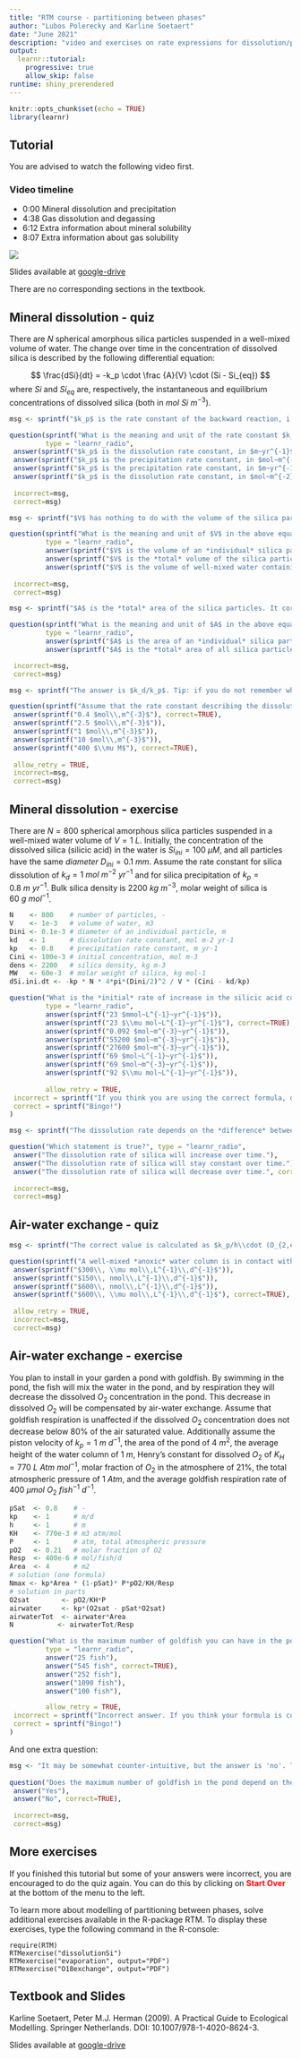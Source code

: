 ```yaml
---
title: "RTM course - partitioning between phases"
author: "Lubos Polerecky and Karline Soetaert"
date: "June 2021"
description: "video and exercises on rate expressions for dissolution/precipitation, degassing reactions, including mineral and gas solubility"
output: 
  learnr::tutorial:
    progressive: true
    allow_skip: false
runtime: shiny_prerendered
---
```


```r
knitr::opts_chunk$set(echo = TRUE)
library(learnr)
```

## Tutorial

You are advised to watch the following video first.

### Video timeline
* 0:00 Mineral dissolution and precipitation
* 4:38 Gas dissolution and degassing
* 6:12 Extra information about mineral solubility
* 8:07 Extra information about gas solubility

![](https://www.youtube.com/watch?v=CPme0Qz3L7Y&list=PLx8PHcDdmF-uD1Pr07TU9SzlhlGpfrxqn&index=8)

Slides available at <a href="https://drive.google.com/drive/folders/1Bys0-xzXLCpFpWhD-HrH6jDKOyl8iJMd" target="_blank">google-drive</a>

There are no corresponding sections in the textbook.

## Mineral dissolution - quiz

There are $N$ spherical amorphous silica particles suspended in a well-mixed volume of water. The change over time in the concentration of dissolved silica is described by the following differential equation:

$$
\frac{dSi}{dt} = -k_p \cdot \frac {A}{V} \cdot (Si - Si_{eq})
$$
where $Si$ and $Si_{eq}$ are, respectively, the instantaneous and equilibrium concentrations of dissolved silica (both in $mol~Si~m^{-3}$).

```r
msg <- sprintf("$k_p$ is the rate constant of the backward reaction, i.e., Si precipitation. It describes the amount of Si (moles) that precipitate per unit area of the mineral surface $(m^2)$, per unit time $(yr)$, and per unit concentration of dissolved silica $(mol\\,m^{-3})$. Thus, its unit is $mol/m^2/yr/(mol\\,m^{-3})$, which is equal to $m\\,yr^{-1}$.")

question(sprintf("What is the meaning and unit of the rate constant $k_p$?"), 
         type = "learnr_radio",
 answer(sprintf("$k_p$ is the dissolution rate constant, in $m~yr^{-1}$")),
 answer(sprintf("$k_p$ is the precipitation rate constant, in $mol~m^{-2}~yr^{-1}$")),
 answer(sprintf("$k_p$ is the precipitation rate constant, in $m~yr^{-1}$"), correct=TRUE),
 answer(sprintf("$k_p$ is the dissolution rate constant, in $mol~m^{-2}~yr^{-1}$")),
 
 incorrect=msg,
 correct=msg)
```

```r
msg <- sprintf("$V$ has nothing to do with the volume of the silica particles! $V$ is the volume of the well-mixed *water* in which the silica particles are suspended.")

question(sprintf("What is the meaning and unit of $V$ in the above equation?"), 
         type = "learnr_radio",
         answer(sprintf("$V$ is the volume of an *individual* silica particle, in $m^{3}$, calculated from the radius of the individual particle as $V=\\frac{4}{3}\\pi r^3$.")),
         answer(sprintf("$V$ is the *total* volume of the silica particles, in $m^{3}$, calculated from the radius of the individual particle as $V=N\\cdot \\frac{4}{3}\\pi r^3$.")),
         answer(sprintf("$V$ is the volume of well-mixed water containing the silica particles, in $m^3$."), correct=TRUE),
 
 incorrect=msg,
 correct=msg)
```

```r
msg <- sprintf("$A$ is the *total* area of the silica particles. It corresponds to the overall surface area where the reaction (silica dissolution or precipitation) occurs.")

question(sprintf("What is the meaning and unit of $A$ in the above equation?"), 
         type = "learnr_radio",
         answer(sprintf("$A$ is the area of an *individual* silica particle, in $m^{2}$, calculated from the radius of the individual particle as $A=4\\pi r^2$.")),
         answer(sprintf("$A$ is the *total* area of all silica particles, in $m^{2}$, calculated from the radius of the individual particle as $A=N\\cdot 4\\pi r^2$."), correct=TRUE),

 incorrect=msg,
 correct=msg)
```

```r
msg <- sprintf("The answer is $k_d/k_p$. Tip: if you do not remember whether the formula should be $k_p/k_d$ or $k_d/k_p$, think about the units. Concentrations are in $mol~m^{-3}$, and this unit is obtained with $k_d/k_p$, not with $k_p/k_d$. Note that there are *two* correct answers in the list! Also note that $M$ (molar) stands for $mol~L^{-1}$.")

question(sprintf("Assume that the rate constant describing the dissolution of a mineral in water is $k_d = 2\\,mol\\,m^{-2}\\,yr^{-1}$, and the rate constant describing the precipitation of that mineral is $k_p = 5\\,m\\,yr^{-1}$. What is the equilibrium concentration of the dissolved mineral in water?"), type = "learnr_checkbox",
 answer(sprintf("0.4 $mol\\,m^{-3}$"), correct=TRUE),
 answer(sprintf("2.5 $mol\\,m^{-3}$")),
 answer(sprintf("1 $mol\\,m^{-3}$")),
 answer(sprintf("10 $mol\\,m^{-3}$")),
 answer(sprintf("400 $\\mu M$"), correct=TRUE),
 
 allow_retry = TRUE,
 incorrect=msg,
 correct=msg)
```


## Mineral dissolution - exercise

There are $N=800$ spherical amorphous silica particles suspended in a well-mixed water volume of $V=1~L$. Initially, the concentration of the dissolved silica (silicic acid) in the water is $Si_{ini} = 100~\mu M$, and all particles have the same *diameter* $D_{ini}=0.1~mm$. Assume the rate constant for silica dissolution of $k_d = 1~mol~m^{-2}~yr^{-1}$ and for silica precipitation of $k_p = 0.8~m~yr^{-1}$. Bulk silica density is $2200~kg~m^{-3}$, molar weight of silica is $60~g~mol^{-1}$.

```r
N    <- 800    # number of particles, -
V    <- 1e-3   # volume of water, m3
Dini <- 0.1e-3 # diameter of an individual particle, m
kd   <- 1      # dissolution rate constant, mol m-2 yr-1
kp   <- 0.8    # precipitation rate constant, m yr-1
Cini <- 100e-3 # initial concentration, mol m-3
dens <- 2200   # silica density, kg m-3
MW   <- 60e-3  # molar weight of silica, kg mol-1
dSi.ini.dt <- -kp * N * 4*pi*(Dini/2)^2 / V * (Cini - kd/kp)
```

```r
question("What is the *initial* rate of increase in the silicic acid concentration (dSi/dt) in the water with the silica particles?", 
         type = "learnr_radio",
         answer(sprintf("23 $mmol~L^{-1}~yr^{-1}$")),
         answer(sprintf("23 $\\mu mol~L^{-1}~yr^{-1}$"), correct=TRUE),
         answer(sprintf("0.092 $mol~m^{-3}~yr^{-1}$")),
         answer(sprintf("55200 $mol~m^{-3}~yr^{-1}$")),
         answer(sprintf("27600 $mol~m^{-3}~yr^{-1}$")),
         answer(sprintf("69 $mol~L^{-1}~yr^{-1}$")),
         answer(sprintf("69 $mol~m^{-3}~yr^{-1}$")),
         answer(sprintf("92 $\\mu mol~L^{-1}~yr^{-1}$")),
         
         allow_retry = TRUE,
 incorrect = sprintf("If you think you are using the correct formula, double check that you did not make an error during units conversion. It is recommended that you convert *all* quantities into SI units *before* calculating the final value. Note that the information about the density and molar weight of silica is irrelevant in this exercise. Also note that the *diameter*, not the *radius*, of the silica particles is provided. There are *two* correct answers!"),
 correct = sprintf("Bingo!")
)
```

```r
msg <- sprintf("The dissolution rate depends on the *difference* between the instantaneous and equilibrium concentration of silicic acid $(Si-Si_{eq})$. Because silica particles are dissolving, the silicic acid concentrations *increases* over time. Thus, the difference $Si-Si_{eq}$ is becoming smaller, implying that the third answer is correct.")

question("Which statement is true?", type = "learnr_radio",
 answer("The dissolution rate of silica will increase over time."),
 answer("The dissolution rate of silica will stay constant over time."),
 answer("The dissolution rate of silica will decrease over time.", correct=TRUE),
 
 incorrect=msg,
 correct=msg)
```

## Air-water exchange - quiz

```r
msg <- sprintf("The correct value is calculated as $k_p/h\\cdot (O_{2,eq} - 0)$.")

question(sprintf("A well-mixed *anoxic* water column is in contact with the atmosphere. What is the initial rate of increase in the $O_2$ concentration in the water? Piston velocity is $k_p = 1\\,m\\,d^{-1}$, $O_2$ solubility in the water is $300\\,\\mu mol\\,L^{-1}$, water column height is $h=50\\,cm$."), type = "learnr_radio",
 answer(sprintf("$300\\, \\mu mol\\,L^{-1}\\,d^{-1}$")),
 answer(sprintf("$150\\, nmol\\,L^{-1}\\,d^{-1}$")),
 answer(sprintf("$600\\, nmol\\,L^{-1}\\,d^{-1}$")),
 answer(sprintf("$600\\, \\mu mol\\,L^{-1}\\,d^{-1}$"), correct=TRUE),
 
 allow_retry = TRUE,
 incorrect=msg,
 correct=msg)
```

## Air-water exchange - exercise

You plan to install in your garden a pond with goldfish. By swimming in the pond, the fish will mix the water in the pond, and by respiration they will decrease the dissolved $O_2$ concentration in the pond. This decrease in dissolved $O_2$ will be compensated by air-water exchange. Assume that goldfish respiration is unaffected if the dissolved $O_2$ concentration does not decrease below 80% of the air saturated value. Additionally assume the piston velocity of $k_p=1~m~d^{-1}$, the area of the pond of $4~m^2$, the average height of the water column of $1~m$, Henry’s constant for dissolved $O_2$ of $K_H=770~L~Atm~mol^{-1}$, molar fraction of $O_2$ in the atmosphere of 21%, the total atmospheric pressure of $1~Atm$, and the average goldfish respiration rate of $400~\mu mol~O_2~fish^{-1}~d^{-1}$.

```r
pSat  <- 0.8    # -
kp    <- 1      # m/d
h     <- 1      # m
KH    <- 770e-3 # m3 atm/mol
P     <- 1      # atm, total atmospheric pressure
pO2   <- 0.21   # molar fraction of O2
Resp  <- 400e-6 # mol/fish/d
Area  <- 4      # m2
# solution (one formula)
Nmax <- kp*Area * (1-pSat)* P*pO2/KH/Resp
# solution in parts
O2sat        <- pO2/KH*P
airwater     <- kp*(O2sat - pSat*O2sat)
airwaterTot  <- airwater*Area
N           <- airwaterTot/Resp
```

```r
question("What is the maximum number of goldfish you can have in the pond so that their respiration will not be affected by the decreased $O_2$ concentrations in the pond? ", 
         type = "learnr_radio",
         answer("25 fish"), 
         answer("545 fish", correct=TRUE), 
         answer("252 fish"),
         answer("1090 fish"),
         answer("100 fish"),

         allow_retry = TRUE,
 incorrect = sprintf("Incorrect answer. If you think your formula is correct, double check that you have not made a mistake during units conversion. If you cannot come up with the formula, consider the following hints: (1) At the minimal $O_2$ concentration where the fish respiration is still not affected, the aeration and respiration rates should be equal to each other. (2) Use your knowledge of physical chemistry (Henry's law) to quantify the $O_2$ solubility at the given partial pressure of $O_2$ in the atmosphere. (3) Estimate the total air-water exchange (amount of $O_2$ added to the pond per day, $mol\\,O_2\\,d^{-1}$) at the minimal $O_2$ concentration. (4) You know the respiration rate for one fish, so you can easily calculate the total respiration rate by all fish in the pond."),
 correct = sprintf("Bingo!")
)
```

And one extra question:

```r
msg <- "It may be somewhat counter-intuitive, but the answer is 'no'. This is because the air-water exchange rate - in terms of the *amount* of $O_2$ exchanged per unit time $(mol\\,O_2\\,d^{-1})$ - is proportional to the *area* of the air-water interface through which the exchange occurs (as long as the water column is well-mixed)."
  
question("Does the maximum number of goldfish in the pond depend on the height of the water column?", type = "learnr_radio",
 answer("Yes"),
 answer("No", correct=TRUE),
 
 incorrect=msg,
 correct=msg)
```

## More exercises

If you finished this tutorial but some of your answers were incorrect, you are encouraged to do the quiz again. You can do this by clicking on <span style="color:red">**Start Over**</span> at the bottom of the menu to the left.

To learn more about modelling of partitioning between phases, solve additional exercises available in the R-package RTM. To display these exercises, type the following command in the R-console:

```
require(RTM)
RTMexercise("dissolutionSi")
RTMexercise("evaporation", output="PDF")
RTMexercise("O18exchange", output="PDF")
```

## Textbook and Slides

Karline Soetaert, Peter M.J. Herman (2009). A Practical Guide to Ecological Modelling. Springer Netherlands. DOI: 10.1007/978-1-4020-8624-3.

Slides available at <a href="https://drive.google.com/drive/folders/1Bys0-xzXLCpFpWhD-HrH6jDKOyl8iJMd" target="_blank">google-drive</a>
